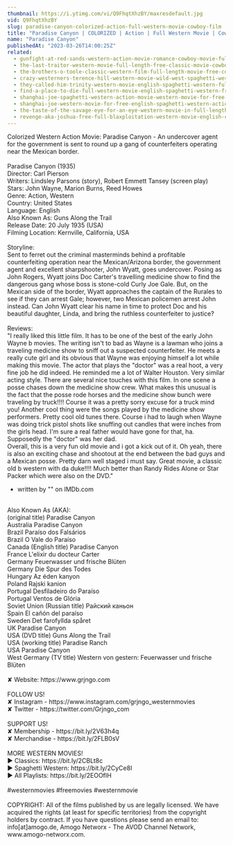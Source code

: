 ```yaml
---
thumbnail: https://i.ytimg.com/vi/Q9FhqtXhzBY/maxresdefault.jpg
vid: Q9FhqtXhzBY
slug: paradise-canyon-colorized-action-full-western-movie-cowboy-film
title: "Paradise Canyon | COLORIZED | Action | Full Western Movie | Cowboy Film"
name: "Paradise Canyon"
publishedAt: "2023-03-26T14:00:25Z"
related:
  - gunfight-at-red-sands-western-action-movie-romance-cowboy-movie-full-length-film
  - the-last-traitor-western-movie-full-length-free-classic-movie-cowboys-wild-west-films
  - the-brothers-o-toole-classic-western-film-full-length-movie-free-cowboy-movie-wild-west
  - crazy-westerners-terence-hill-western-movie-wild-west-spaghetti-western-full-movie
  - they-called-him-trinity-western-movie-english-spaghetti-western-full-cowboy-movie
  - find-a-place-to-die-full-western-movie-english-spaghetti-western-free-cowboy-film
  - shanghai-joe-spaghetti-western-action-movie-western-movie-for-free-english
  - shanghai-joe-western-movie-for-free-english-spaghetti-western-action-movie
  - the-taste-of-the-savage-eye-for-an-eye-western-movie-in-full-length-english-free-feature-film
  - revenge-aka-joshua-free-full-blaxploitation-western-movie-english-classic-feature-film
---
```


Colorized Western Action Movie: Paradise Canyon - An undercover agent for the government is sent to round up a gang of counterfeiters operating near the Mexican border.<br />
<br />
Paradise Canyon (1935)<br />
Director: Carl Pierson<br />
Writers: Lindsley Parsons (story), Robert Emmett Tansey (screen play)<br />
Stars: John Wayne, Marion Burns, Reed Howes<br />
Genre: Action, Western<br />
Country: United States<br />
Language: English<br />
Also Known As: Guns Along the Trail<br />
Release Date: 20 July 1935 (USA)<br />
Filming Location: Kernville, California, USA<br />
<br />
Storyline:<br />
Sent to ferret out the criminal masterminds behind a profitable counterfeiting operation near the Mexican/Arizona border, the government agent and excellent sharpshooter, John Wyatt, goes undercover. Posing as John Rogers, Wyatt joins Doc Carter's travelling medicine show to find the dangerous gang whose boss is stone-cold Curly Joe Gale. But, on the Mexican side of the border, Wyatt approaches the captain of the Rurales to see if they can arrest Gale; however, two Mexican policemen arrest John instead. Can John Wyatt clear his name in time to protect Doc and his beautiful daughter, Linda, and bring the ruthless counterfeiter to justice?<br />
<br />
Reviews:<br />
"I really liked this little film. It has to be one of the best of the early John Wayne b movies. The writing isn't to bad as Wayne is a lawman who joins a traveling medicine show to sniff out a suspected counterfeiter. He meets a really cute girl and its obvious that Wayne was enjoying himself a lot while making this movie. The actor that plays the "doctor" was a real hoot, a very fine job he did indeed. He reminded me a lot of Walter Houston. Very similar acting style. There are several nice touches with this film. In one scene a posse chases down the medicine show crew. What makes this unusual is the fact that the posse rode horses and the medicine show bunch were traveling by truck!!!! Course it was a pretty sorry excuse for a truck mind you! Another cool thing were the songs played by the medicine show performers. Pretty cool old tunes there. Course i had to laugh when Wayne was doing trick pistol shots like snuffing out candles that were inches from the girls head. I'm sure a real father would have gone for that, ha. Supposedly the "doctor" was her dad. <br />
Overall, this is a very fun old movie and i got a kick out of it. Oh yeah, there is also an exciting chase and shootout at the end between the bad guys and a Mexican posse. Pretty darn well staged i must say. Great movie, a classic old b western with da duke!!!! Much better than Randy Rides Alone or Star Packer which were also on the DVD."<br />
- written by "" on IMDb.com<br />
<br />
Also Known As (AKA):<br />
(original title) Paradise Canyon<br />
Australia Paradise Canyon<br />
Brazil Paraíso dos Falsários<br />
Brazil O Vale do Paraíso<br />
Canada (English title) Paradise Canyon<br />
France L'elixir du docteur Carter<br />
Germany Feuerwasser und frische Blüten<br />
Germany Die Spur des Todes<br />
Hungary Az éden kanyon<br />
Poland Rajski kanion<br />
Portugal Desfiladeiro do Paraíso<br />
Portugal Ventos de Glória<br />
Soviet Union (Russian title) Райский каньон<br />
Spain El cañón del paraíso<br />
Sweden Det farofyllda spåret<br />
UK Paradise Canyon<br />
USA (DVD title) Guns Along the Trail<br />
USA (working title) Paradise Ranch<br />
USA Paradise Canyon<br />
West Germany (TV title) Western von gestern: Feuerwasser und frische Blüten<br />
<br />
✘ Website: https://www.grjngo.com<br />
<br />
FOLLOW US!<br />
✘ Instagram - https://www.instagram.com/grjngo_westernmovies<br />
✘ Twitter - https://twitter.com/Grjngo_com<br />
<br />
SUPPORT US!<br />
✘ Membership - https://bit.ly/2V63h4q<br />
✘ Merchandise - https://bit.ly/2FLB0sV<br />
<br />
MORE WESTERN MOVIES! <br />
► Classics: https://bit.ly/2CBLt8c <br />
► Spaghetti Western: https://bit.ly/2CyCe8I <br />
► All Playlists: https://bit.ly/2EOOfIH <br />
<br />
#westernmovies #freemovies #westernmovie<br />
<br />
COPYRIGHT: All of the films published by us are legally licensed. We have acquired the rights (at least for specific territories) from the copyright holders by contract. If you have questions please send an email to: info[at]amogo.de, Amogo Networx - The AVOD Channel Network, www.amogo-networx.com.